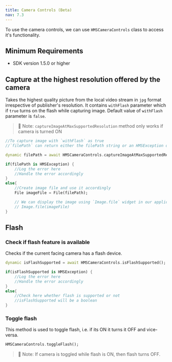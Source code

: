 ```yaml
---
title: Camera Controls (Beta)
nav: 7.3
---
```


To use the camera controls, we can use `HMSCameraControls` class to access it's functionality.

## Minimum Requirements

- SDK version 1.5.0 or higher

## Capture at the highest resolution offered by the camera

Takes the highest quality picture from the local video stream in `jpg` format irrespective of publisher's resolution.
It contains `withFlash` parameter which if `true` turns on the flash while capturing image. Default value of `withFlash`
parameter is `false`.

> 🔑 Note: `captureImageAtMaxSupportedResolution` method only works if camera is turned ON

```dart
//To capture image with `withFlash` as true
//`filePath` can return either the filePath string or an HMSException object in case of error

dynamic filePath = await HMSCameraControls.captureImageAtMaxSupportedResolution(withFlash: true);

if(filePath is HMSException) {
    //Log the error here 
    //Handle the error accordingly
}
else{
    //Create image file and use it accordingly
    File imageFile = File(filePath);

    // We can display the image using `Image.file` widget in our applications
    // Image.file(imageFile)
}
```

## Flash

### Check if flash feature is available

Checks if the current facing camera has a flash device.

```dart
dynamic isFlashSupported = await HMSCameraControls.isFlashSupported();

if(isFlashSupported is HMSException) {
    //Log the error here 
    //Handle the error accordingly
}
else{
    //Check here whether flash is supported or not
    //isFlashSupported will be a boolean
}
```

### Toggle flash

This method is used to toggle flash, i.e. if its ON it turns it OFF and vice-versa.

```dart 
HMSCameraControls.toggleFlash();
```

> 🔑 Note: If camera is toggled while flash is ON, then flash turns OFF.
